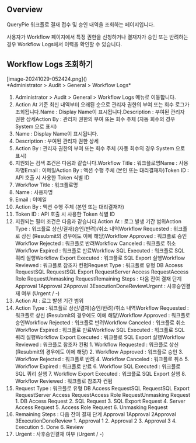 ## Overview
QueryPie 워크플로 결재 접수 및 승인 내역을 조회하는 페이지입니다.

사용자가 Workflow 페이지에서 특정 권한을 신청하거나 결재자가 승인 또는 반려하는 경우 Workflow Logs에서 이력을 확인할 수 있습니다.

## Workflow Logs 조회하기
<p align="center">
<div>[image-20241029-052424.png]()</div>
*Administrator &gt; Audit &gt; General &gt; Workflow Logs*
</p>

1. Administrator > Audit > General > Workflow Logs 메뉴로 이동합니다.
2. Action At 기준 최신 내역부터 오래된 순으로 관리자 권한의 부여 또는 회수 로그가 조회됩니다.Name : Display Name이 표시됩니다.Description : 부여된 관리자 권한 상세Action By : 관리자 권한의 부여 또는 회수 주체 (자동 회수의 경우 System 으로 표시)
  1. Name : Display Name이 표시됩니다.
  2. Description : 부여된 관리자 권한 상세
  3. Action By : 관리자 권한의 부여 또는 회수 주체 (자동 회수의 경우 System 으로 표시)
3. 지원되는 검색 조건은 다음과 같습니다.Workflow Title : 워크플로명Name : 사용자명Email : 이메일Action By : 액션 수행 주체 (본인 또는 대리결재자)Token ID : API 호출 시 사용한 Token 식별 ID
  1. Workflow Title : 워크플로명
  2. Name : 사용자명
  3. Email : 이메일
  4. Action By : 액션 수행 주체 (본인 또는 대리결재자)
  5. Token ID : API 호출 시 사용한 Token 식별 ID
4. 지원되는 필터 조건은 다음과 같습니다.Action At : 로그 발생 기간 범위Action Type : 워크플로 상신/결재(승인/반려)/취소 내역Workflow Requested : 워크플로 상신 (Resubmit의 경우에도 이에 해당)Workflow Approved : 워크플로 승인Workflow Rejected : 워크플로 반려Workflow Canceled : 워크플로 취소Workflow Expired : 워크플로 만료Workflow SQL Executed : 워크플로 SQL 쿼리 실행Workflow Export Executed : 워크플로 SQL Export 실행Workflow Reviewed : 워크플로 참조자 컨펌Request Type : 워크플로 유형 DB Access RequestSQL RequestSQL Export RequestServer Access RequestAccess Role RequestUnmasking RequestRemaining Steps : 다음 잔여 결재 단계 Approval 1Approval 2Approval 3ExecutionDoneReviewUrgent : 사후승인결재 여부 (Urgent / -)
  1. Action At : 로그 발생 기간 범위
  2. Action Type : 워크플로 상신/결재(승인/반려)/취소 내역Workflow Requested : 워크플로 상신 (Resubmit의 경우에도 이에 해당)Workflow Approved : 워크플로 승인Workflow Rejected : 워크플로 반려Workflow Canceled : 워크플로 취소Workflow Expired : 워크플로 만료Workflow SQL Executed : 워크플로 SQL 쿼리 실행Workflow Export Executed : 워크플로 SQL Export 실행Workflow Reviewed : 워크플로 참조자 컨펌
    1. Workflow Requested : 워크플로 상신 (Resubmit의 경우에도 이에 해당)
    2. Workflow Approved : 워크플로 승인
    3. Workflow Rejected : 워크플로 반려
    4. Workflow Canceled : 워크플로 취소
    5. Workflow Expired : 워크플로 만료
    6. Workflow SQL Executed : 워크플로 SQL 쿼리 실행
    7. Workflow Export Executed : 워크플로 SQL Export 실행
    8. Workflow Reviewed : 워크플로 참조자 컨펌
  3. Request Type : 워크플로 유형 DB Access RequestSQL RequestSQL Export RequestServer Access RequestAccess Role RequestUnmasking Request
    1. DB Access Request
    2. SQL Request
    3. SQL Export Request
    4. Server Access Request
    5. Access Role Request
    6. Unmasking Request
  4. Remaining Steps : 다음 잔여 결재 단계 Approval 1Approval 2Approval 3ExecutionDoneReview
    1. Approval 1
    2. Approval 2
    3. Approval 3
    4. Execution
    5. Done
    6. Review
  5. Urgent : 사후승인결재 여부 (Urgent / -)
